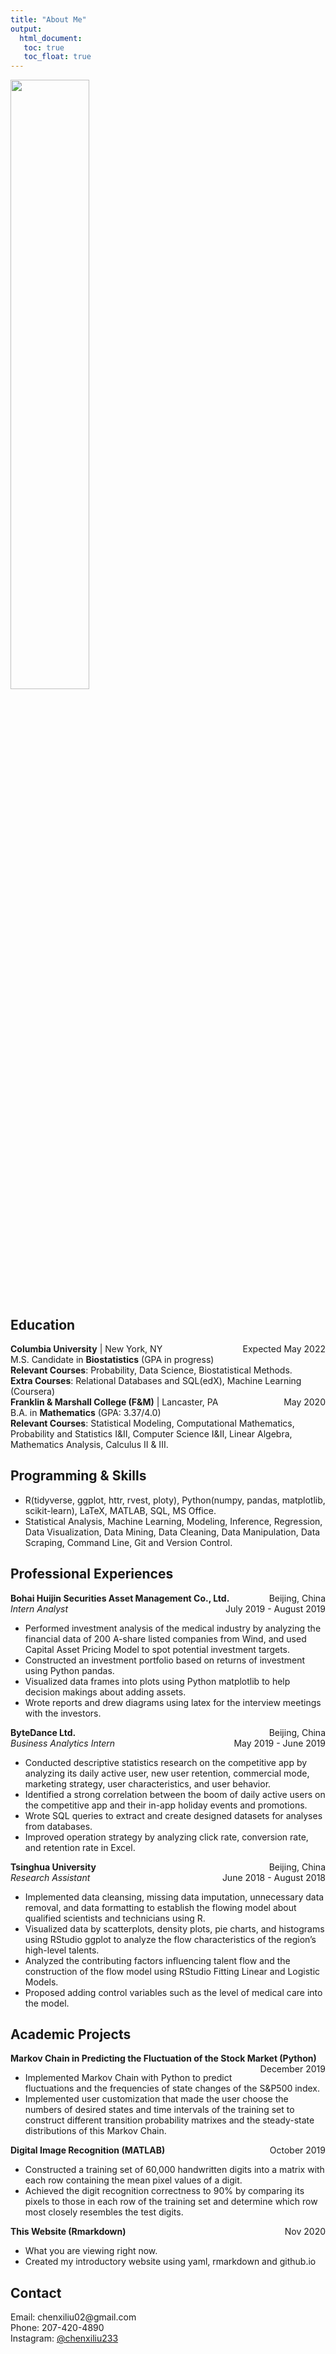 ```yaml
---
title: "About Me"
output: 
  html_document:
   toc: true
   toc_float: true
---
```

<img src=".\images\me.jpg" style="width:50%">

## Education

**Columbia University** | New York, NY[Expected May 2022]{style="float:right"}
\
M.S. Candidate in **Biostatistics** (GPA in progress)
\
**Relevant Courses**: Probability, Data Science, Biostatistical Methods. 
\
**Extra Courses**: Relational Databases and SQL(edX), Machine Learning (Coursera)
\
**Franklin & Marshall College (F&M)** | Lancaster, PA[May 2020]{style="float:right"}
\
B.A. in **Mathematics** (GPA: 3.37/4.0)
\
**Relevant Courses**: Statistical Modeling, Computational Mathematics, Probability and Statistics I&II, Computer Science I&II, Linear Algebra, Mathematics Analysis, Calculus II & III. 

## Programming & Skills
* R(tidyverse, ggplot, httr, rvest, ploty), Python(numpy, pandas, matplotlib, scikit-learn), LaTeX, MATLAB, SQL, MS Office.
\
* Statistical Analysis, Machine Learning, Modeling, Inference, Regression, Data Visualization, Data Mining, Data Cleaning, Data Manipulation, Data Scraping, Command Line, Git and Version Control.
\

## Professional Experiences
**Bohai Huijin Securities Asset Management Co., Ltd.**[Beijing, China]{style="float:right"}  
*Intern Analyst*[July 2019 - August 2019]{style="float:right"}

* Performed investment analysis of the medical industry by analyzing the financial data of 200 A-share listed companies from Wind, and used Capital Asset Pricing Model to spot potential investment targets.
\
* Constructed an investment portfolio based on returns of investment using Python pandas.
\
* Visualized data frames into plots using Python matplotlib to help decision makings about adding assets.
\
* Wrote reports and drew diagrams using latex for the interview meetings with the investors.

**ByteDance Ltd.** [Beijing, China]{style="float:right"}  
*Business Analytics Intern*[May 2019 - June 2019]{style="float:right"}

* Conducted descriptive statistics research on the competitive app by analyzing its daily active user, new user retention, commercial mode, marketing strategy, user characteristics, and user behavior.
* Identified a strong correlation between the boom of daily active users on the competitive app and their in-app holiday events and promotions.
* Wrote SQL queries to extract and create designed datasets for analyses from databases.
* Improved operation strategy by analyzing click rate, conversion rate, and retention rate in Excel. 

**Tsinghua University** [Beijing, China]{style="float:right"}  
*Research Assistant* [June 2018 - August 2018]{style="float:right"}

* Implemented data cleansing, missing data imputation, unnecessary data removal, and data formatting  to establish the flowing model about qualified scientists and technicians using R. 
* Visualized data by scatterplots, density plots,  pie charts, and histograms using RStudio ggplot to analyze the flow characteristics of the region's high-level talents.
* Analyzed the contributing factors influencing talent flow and the construction of the flow model using RStudio Fitting Linear and Logistic Models. 
* Proposed adding control variables such as the level of medical care into the model.

## Academic Projects
**Markov Chain in Predicting the Fluctuation of the Stock Market (Python)** [December 2019]{style="float:right"}

* Implemented Markov Chain with Python to predict fluctuations and the frequencies of state changes of the S&P500 index.
* Implemented user customization that made the user choose the numbers of desired states and time intervals of the training set to construct different transition probability matrixes and the steady-state distributions of this Markov Chain.

**Digital Image Recognition (MATLAB)** [October 2019]{style="float:right"}

* Constructed a training set of 60,000 handwritten digits into a matrix with each row containing the mean pixel values of a digit.
* Achieved the digit recognition correctness to 90% by comparing its pixels to those in each row of the training set and determine which row most closely resembles the test digits.

**This Website (Rmarkdown)** [Nov 2020]{style="float:right"}

* What you are viewing right now. 
* Created my introductory website using yaml, rmarkdown and github.io

## Contact
Email: chenxiliu02@gmail.com
\
Phone: 207-420-4890
\
Instagram: [\@chenxiliu233](https://www.instagram.com/chenxiliu233/)